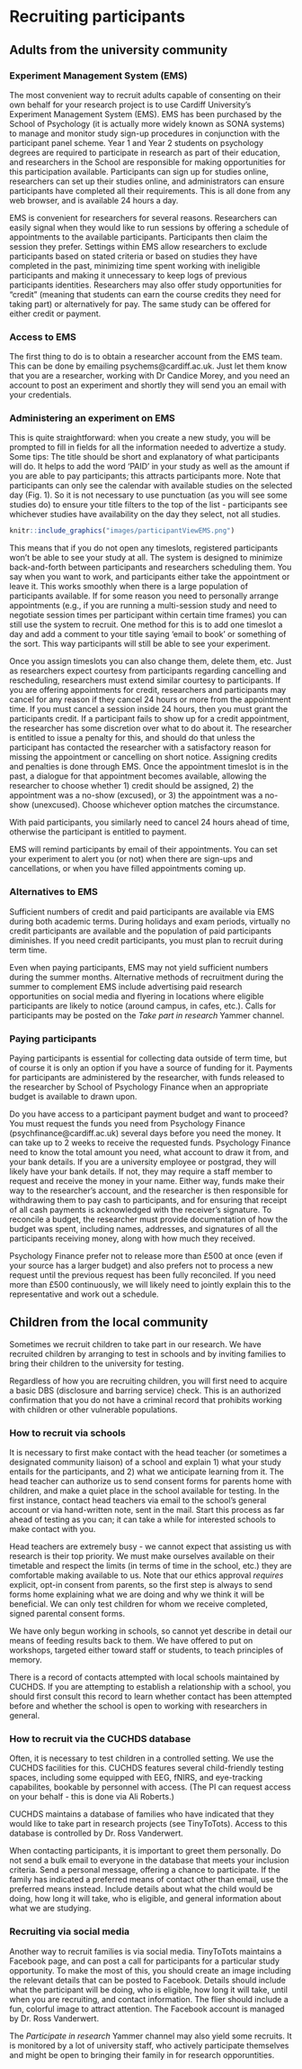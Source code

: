 # Recruiting participants

## Adults from the university community

### Experiment Management System (EMS)

The most convenient way to recruit adults capable of consenting on their own behalf for your research project is to use Cardiff University's Experiment Management System (EMS). EMS has been purchased by the School of Psychology (it is actually more widely known as SONA systems) to manage and monitor study sign-up procedures in conjunction with the participant panel scheme. Year 1 and Year 2 students on psychology degrees are required to participate in research as part of their education, and researchers in the School are responsible for making opportunities for this participation available. Participants can sign up for studies online, researchers can set up their studies online, and administrators can ensure participants have completed all their requirements. This is all done from any web browser, and is available 24 hours a day.  

EMS is convenient for researchers for several reasons. Researchers can easily signal when they would like to run sessions by offering a schedule of appointments to the available participants. Participants then claim the session they prefer. Settings within EMS allow researchers to exclude participants based on stated criteria or based on studies they have completed in the past, minimizing time spent working with ineligible participants and making it unnecessary to keep logs of previous participants identities. Researchers may also offer study opportunities for "credit" (meaning that students can earn the course credits they need for taking part) or alternatively for pay. The same study can be offered for either credit or payment.

### Access to EMS

The first thing to do is to obtain a researcher account from the EMS team. This can be done by emailing psychems@cardiff.ac.uk. Just let them know that you are a researcher, working with Dr Candice Morey, and you need an account to post an experiment and shortly they will send you an email with your credentials.

### Administering an experiment on EMS

This is quite straightforward: when you create a new study, you will be prompted to fill in fields for all the information needed to advertize a study. Some tips: The title should be short and explanatory of what participants will do. It helps to add the word ‘PAID’ in your study as well as the amount if you are able to pay participants; this attracts participants more. Note that participants can only see the calendar with available studies on the selected day (Fig. 1). So it is not necessary to use punctuation (as you will see some studies do) to ensure your title filters to the top of the list - participants see whichever studies have availability on the day they select, not all studies.



```r
knitr::include_graphics("images/participantViewEMS.png")

```


This means that if you do not open any timeslots, registered participants won’t be able to see your study at all. The system is designed to minimize back-and-forth between participants and researchers scheduling them. You say when you want to work, and participants either take the appointment or leave it. This works smoothly when there is a large population of participants available. If for some reason you need to personally arrange appointments (e.g., if you are running a multi-session study and need to negotiate session times per participant within certain time frames) you can still use the system to recruit. One method for this is to add one timeslot a day and add a comment to your title saying ‘email to book’ or something of the sort. This way participants will still be able to see your experiment. 

Once you assign timeslots you can also change them, delete them, etc. Just as researchers expect courtesy from participants regarding cancelling and rescheduling, researchers must extend similar courtesy to participants. If you are offering appointments for credit, researchers and participants may cancel for any reason if they cancel 24 hours or more from the appointment time. If you must cancel a session inside 24 hours, then you must grant the participants credit. If a participant fails to show up for a credit appointment, the researcher has some discretion over what to do about it. The researcher is entitled to issue a penalty for this, and should do that unless the participant has contacted the researcher with a satisfactory reason for missing the appointment or cancelling on short notice. Assigning credits and penalties is done through EMS. Once the appointment timeslot is in the past, a dialogue for that appointment becomes available, allowing the researcher to choose whether 1) credit should be assigned, 2) the appointment was a no-show (excused), or 3) the appointment was a no-show (unexcused). Choose whichever option matches the circumstance.

With paid participants, you similarly need to cancel 24 hours ahead of time, otherwise the participant is entitled to payment.

EMS will remind participants by email of their appointments. You can set your experiment to alert you (or not) when there are sign-ups and cancellations, or when you have filled appointments coming up. 

### Alternatives to EMS

Sufficient numbers of credit and paid participants are available via EMS during both academic terms. During holidays and exam periods, virtually no credit participants are available and the population of paid participants diminishes. If you need credit participants, you must plan to recruit during term time. 

Even when paying participants, EMS may not yield sufficient numbers during the summer months. Alternative methods of recruitment during the summer to complement EMS include advertising paid research opportunities on social media and flyering in locations where eligible participants are likely to notice (around campus, in cafes, etc.). Calls for participants may be posted on the *Take part in research* Yammer channel. 

### Paying participants

Paying participants is essential for collecting data outside of term time, but of course it is only an option if you have a source of funding for it. Payments for participants are administered by the researcher, with funds released to the researcher by School of Psychology Finance when an appropriate budget is available to drawn upon.

Do you have access to a participant payment budget and want to proceed? You must request the funds you need from Psychology Finance (psychfinance@cardiff.ac.uk) several days before you need the money. It can take up to 2 weeks to receive the requested funds. Psychology Finance need to know the total amount you need, what account to draw it from, and your bank details. If you are a university employee or postgrad, they will likely have your bank details. If not, they may require a staff member to request and receive the money in your name. Either way, funds make their way to the researcher's account, and the researcher is then responsible for withdrawing them to pay cash to participants, and for ensuring that receipt of all cash payments is acknowledged with the receiver's signature. To reconcile a budget, the researcher must provide documentation of how the budget was spent, including names, addresses, and signatures of all the participants receiving money, along with how much they received.

Psychology Finance prefer not to release more than £500 at once (even if your source has a larger budget) and also prefers not to process a new request until the previous request has been fully reconciled. If you need more than £500 continuously, we will likely need to jointly explain this to the representative and work out a schedule.

## Children from the local community

Sometimes we recruit children to take part in our research. We have recruited children by arranging to test in schools and by inviting families to bring their children to the university for testing. 

Regardless of how you are recruiting children, you will first need to acquire a basic DBS (disclosure and barring service) check. This is an authorized confirmation that you do not have a criminal record that prohibits working with children or other vulnerable populations.

### How to recruit via schools

It is necessary to first make contact with the head teacher (or sometimes a designated community liaison) of a school and explain 1) what your study entails for the participants, and 2) what we anticipate learning from it. The head teacher can authorize us to send consent forms for parents home with children, and make a quiet place in the school available for testing. In the first instance, contact head teachers via email to the school's general account or via hand-written note, sent in the mail. Start this process as far ahead of testing as you can; it can take a while for interested schools to make contact with you.  

Head teachers are extremely busy - we cannot expect that assisting us with research is their top priority. We must make ourselves available on their timetable and respect the limits (in terms of time in the school, etc.) they are comfortable making available to us. Note that our ethics approval *requires* explicit, opt-in consent from parents, so the first step is always to send forms home explaining what we are doing and why we think it will be beneficial. We can only test children for whom we receive completed, signed parental consent forms.

We have only begun working in schools, so cannot yet describe in detail our means of feeding results back to them. We have offered to put on workshops, targeted either toward staff or students, to teach principles of memory. 

There is a record of contacts attempted with local schools maintained by CUCHDS. If you are attempting to establish a relationship with a school, you should first consult this record to learn whether contact has been attempted before and whether the school is open to working with researchers in general.

### How to recruit via the CUCHDS database

Often, it is necessary to test children in a controlled setting. We use the CUCHDS facilities for this. CUCHDS features several child-friendly testing spaces, including some equipped with EEG, fNIRS, and eye-tracking capabilites, bookable by personnel with access. (The PI can request access on your behalf - this is done via Ali Roberts.)

CUCHDS maintains a database of families who have indicated that they would like to take part in research projects (see TinyToTots). Access to this database is controlled by Dr. Ross Vanderwert. 

When contacting participants, it is important to greet them personally. Do not send a bulk email to everyone in the database that meets your inclusion criteria. Send a personal message, offering a chance to participate. If the family has indicated a preferred means of contact other than email, use the preferred means instead. Include details about what the child would be doing, how long it will take, who is eligible, and general information about what we are studying.

### Recruiting via social media

Another way to recruit families is via social media. TinyToTots maintains a Facebook page, and can post a call for participants for a particular study opportunity. To make the most of this, you should create an image including the relevant details that can be posted to Facebook. Details should include what the participant will be doing, who is eligible, how long it will take, until when you are recruiting, and contact information. The flier should include a fun, colorful image to attract attention. The Facebook account is managed by Dr. Ross Vanderwert.

The *Participate in research* Yammer channel may also yield some recruits. It is monitored by a lot of university staff, who actively participate themselves and might be open to bringing their family in for research opporuntities.





